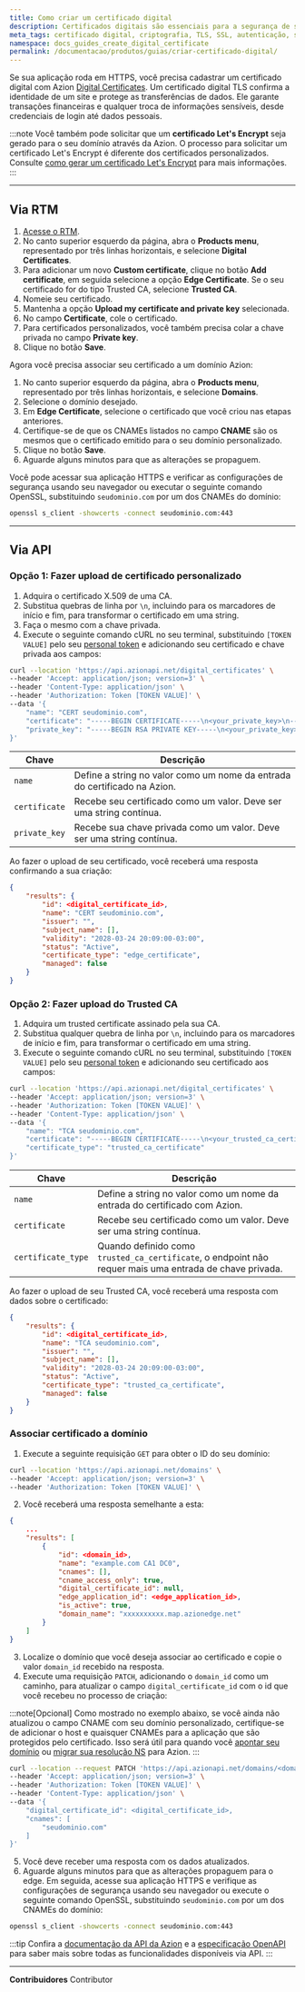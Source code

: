 ```yaml
---
title: Como criar um certificado digital
description: Certificados digitais são essenciais para a segurança de sua aplicação, fornecendo autenticação e criptografia para seus dados.
meta_tags: certificado digital, criptografia, TLS, SSL, autenticação, segurança
namespace: docs_guides_create_digital_certificate
permalink: /documentacao/produtos/guias/criar-certificado-digital/
---
```


Se sua aplicação roda em HTTPS, você precisa cadastrar um certificado digital com Azion [Digital Certificates](/pt-br/documentacao/produtos/edge-application/digital-certificates/). Um certificado digital TLS confirma a identidade de um site e protege as transferências de dados. Ele garante transações financeiras e qualquer troca de informações sensíveis, desde credenciais de login até dados pessoais.

:::note
Você também pode solicitar que um **certificado Let's Encrypt** seja gerado para o seu domínio através da Azion. O processo para solicitar um certificado Let's Encrypt é diferente dos certificados personalizados. Consulte [como gerar um certificado Let's Encrypt](/pt-br/documentacao/produtos/guias/como-gerar-um-certificado-lets-encrypt/) para mais informações.
:::

---

## Via RTM

1. [Acesse o RTM](https://manager.azion.com).
2. No canto superior esquerdo da página, abra o **Products menu**, representado por três linhas horizontais, e selecione **Digital Certificates**.
3. Para adicionar um novo **Custom certificate**, clique no botão **Add certificate**, em seguida selecione a opção **Edge Certificate**. Se o seu certificado for do tipo Trusted CA, selecione **Trusted CA**.
4. Nomeie seu certificado.
5. Mantenha a opção **Upload my certificate and private key** selecionada.
6. No campo **Certificate**, cole o certificado.
7. Para certificados personalizados, você também precisa colar a chave privada no campo **Private key**.
8. Clique no botão **Save**.

Agora você precisa associar seu certificado a um domínio Azion:

1. No canto superior esquerdo da página, abra o **Products menu**, representado por três linhas horizontais, e selecione **Domains**.
2. Selecione o domínio desejado.
3. Em **Edge Certificate**, selecione o certificado que você criou nas etapas anteriores.
4. Certifique-se de que os CNAMEs listados no campo **CNAME** são os mesmos que o certificado emitido para o seu domínio personalizado.
5. Clique no botão **Save**.
6. Aguarde alguns minutos para que as alterações se propaguem.

Você pode acessar sua aplicação HTTPS e verificar as configurações de segurança usando seu navegador ou executar o seguinte comando OpenSSL, substituindo `seudominio.com` por um dos CNAMEs do domínio:

```bash
openssl s_client -showcerts -connect seudominio.com:443
```

---

## Via API

### Opção 1: Fazer upload de certificado personalizado

1. Adquira o certificado X.509 de uma CA.
2. Substitua quebras de linha por `\n`, incluindo para os marcadores de início e fim, para transformar o certificado em uma string.
3. Faça o mesmo com a chave privada.
4. Execute o seguinte comando cURL no seu terminal, substituindo `[TOKEN VALUE]` pelo seu [personal token](/pt-br/documentacao/produtos/guias/personal-tokens/) e adicionando seu certificado e chave privada aos campos:

```bash
curl --location 'https://api.azionapi.net/digital_certificates' \
--header 'Accept: application/json; version=3' \
--header 'Content-Type: application/json' \
--header 'Authorization: Token [TOKEN VALUE]' \
--data '{
    "name": "CERT seudominio.com",
    "certificate": "-----BEGIN CERTIFICATE-----\n<your_private_key>\n-----END CERTIFICATE-----",
    "private_key": "-----BEGIN RSA PRIVATE KEY-----\n<your_private_key>\n-----END RSA PRIVATE KEY-----"
}'
```

  | Chave | Descrição |
  | --- | --- |
  | `name` | Define a string no valor como um nome da entrada do certificado na Azion. |
  | `certificate` | Recebe seu certificado como um valor. Deve ser uma string contínua. |
  | `private_key` | Recebe sua chave privada como um valor. Deve ser uma string contínua. |

Ao fazer o upload de seu certificado, você receberá uma resposta confirmando a sua criação:

```json
{
    "results": {
        "id": <digital_certificate_id>,
        "name": "CERT seudominio.com",
        "issuer": "",
        "subject_name": [],
        "validity": "2028-03-24 20:09:00-03:00",
        "status": "Active",
        "certificate_type": "edge_certificate",
        "managed": false
    }
}
```

### Opção 2: Fazer upload do Trusted CA

1. Adquira um trusted certificate assinado pela sua CA.
2. Substitua qualquer quebra de linha por `\n`, incluindo para os marcadores de início e fim, para transformar o certificado em uma string.
3. Execute o seguinte comando cURL no seu terminal, substituindo `[TOKEN VALUE]` pelo seu [personal token](/pt-br/documentacao/produtos/guias/personal-tokens/) e adicionando seu certificado aos campos:

```bash
curl --location 'https://api.azionapi.net/digital_certificates' \
--header 'Accept: application/json; version=3' \
--header 'Authorization: Token [TOKEN VALUE]' \
--header 'Content-Type: application/json' \
--data '{
    "name": "TCA seudominio.com",
    "certificate": "-----BEGIN CERTIFICATE-----\n<your_trusted_ca_certificate>\n-----END CERTIFICATE-----",
    "certificate_type": "trusted_ca_certificate"
}'
```

  | Chave | Descrição |
  | --- | --- |
  | `name` | Define a string no valor como um nome da entrada do certificado com Azion. |
  | `certificate` | Recebe seu certificado como um valor. Deve ser uma string contínua. |
  | `certificate_type` | Quando definido como `trusted_ca_certificate`, o endpoint não requer mais uma entrada de chave privada. |

Ao fazer o upload de seu Trusted CA, você receberá uma resposta com dados sobre o certificado:

```json
{
    "results": {
        "id": <digital_certificate_id>,
        "name": "TCA seudominio.com",
        "issuer": "",
        "subject_name": [],
        "validity": "2028-03-24 20:09:00-03:00",
        "status": "Active",
        "certificate_type": "trusted_ca_certificate",
        "managed": false
    }
}
```

### Associar certificado a domínio

1. Execute a seguinte requisição `GET` para obter o ID do seu domínio:

```bash
curl --location 'https://api.azionapi.net/domains' \
--header 'Accept: application/json; version=3' \
--header 'Authorization: Token [TOKEN VALUE]' \
```

2. Você receberá uma resposta semelhante a esta:

```json
{
    ...
    "results": [
        {
            "id": <domain_id>,
            "name": "example.com CA1 DC0",
            "cnames": [],
            "cname_access_only": true,
            "digital_certificate_id": null,
            "edge_application_id": <edge_application_id>,
            "is_active": true,
            "domain_name": "xxxxxxxxxx.map.azionedge.net"
        }
    ]
}
```

3. Localize o domínio que você deseja associar ao certificado e copie o valor `domain_id` recebido na resposta.
4. Execute uma requisição `PATCH`, adicionando o `domain_id` como um caminho, para atualizar o campo `digital_certificate_id` com o id que você recebeu no processo de criação:

:::note[Opcional]
Como mostrado no exemplo abaixo, se você ainda não atualizou o campo CNAME com seu domínio personalizado, certifique-se de adicionar o host e quaisquer CNAMEs para a aplicação que são protegidos pelo certificado. Isso será útil para quando você [apontar seu domínio](/pt-br/documentacao/produtos/guias/apontar-dominio-para-a-azion/) ou [migrar sua resolução NS](/pt-br/documentacao/produtos/guias/migrar-ns-para-a-azion/) para Azion.
:::

```bash
curl --location --request PATCH 'https://api.azionapi.net/domains/<domain_id>' \
--header 'Accept: application/json; version=3' \
--header 'Authorization: Token [TOKEN VALUE]' \
--header 'Content-Type: application/json' \
--data '{
    "digital_certificate_id": <digital_certificate_id>,
    "cnames": [
        "seudominio.com"
    ]
}'
```

5. Você deve receber uma resposta com os dados atualizados.
6. Aguarde alguns minutos para que as alterações propaguem para o edge. Em seguida, acesse sua aplicação HTTPS e verifique as configurações de segurança usando seu navegador ou execute o seguinte comando OpenSSL, substituindo `seudominio.com` por um dos CNAMEs do domínio:

```bash
openssl s_client -showcerts -connect seudominio.com:443
``` 

:::tip
Confira a [documentação da API da Azion](https://api.azion.com/) e a [especificação OpenAPI](https://github.com/aziontech/azionapi-openapi/) para saber mais sobre todas as funcionalidades disponíveis via API.
:::



---


**Contribuidores** <ContributorList>Contributor</ContributorList>

